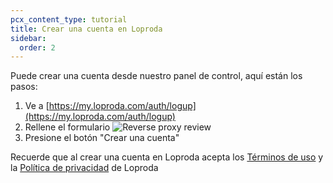 ```yaml
---
pcx_content_type: tutorial
title: Crear una cuenta en Loproda
sidebar:
  order: 2
---
```


Puede crear una cuenta desde nuestro panel de control, aquí
están los pasos:

1. Ve a [https://my.loproda.com/auth/logup](https://my.loproda.com/auth/logup)
2. Rellene el formulario
   ![Reverse proxy review](~/assets/images/fundamentals/user/create-form.png)
3. Presione el botón "Crear una cuenta"

Recuerde que al crear una cuenta en Loproda acepta los
[Términos de uso](https://loproda.com/terms) y la
[Política de privacidad](https://loproda.com/privacy)
de Loproda
